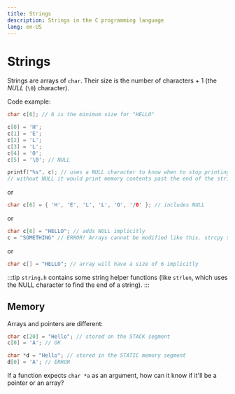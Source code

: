 ```yaml
---
title: Strings
description: Strings in the C programming language
lang: en-US
---
```



# Strings

Strings are arrays of `char`. Their size is the number of characters + 1 (the
*NULL* (`\0`) character).

Code example:

```c
char c[6]; // 6 is the minimum size for "HELLO"

c[0] = 'H';
c[1] = 'E';
c[2] = 'L';
c[3] = 'L';
c[4] = 'O';
c[5] = '\0'; // NULL

printf("%s", c); // uses a NULL character to know when to stop printing the array
// without NULL it would print memory contents past the end of the string
```

or

```c
char c[6] = { 'H', 'E', 'L', 'L', 'O', '/0' }; // includes NULL
```

or

```c
char c[6] = "HELLO"; // adds NULL implicitly
c = "SOMETHING" // ERROR! Arrays cannot be modified like this. strcpy should be used
```

or 

```c
char c[] = "HELLO"; // array will have a size of 6 implicitly
```

:::tip
`string.h` contains some string helper functions (like `strlen`, which uses the
NULL character to find the end of a string).
:::

## Memory

Arrays and pointers are different:

```c
char c[20] = "Hello"; // stored on the STACK segment
c[0] = 'A'; // OK

char *d = "Hello"; // stored in the STATIC memory segment
d[0] = 'A'; // ERROR
```

If a function expects `char *a` as an argument, how can it know if it'll
be a pointer or an array?